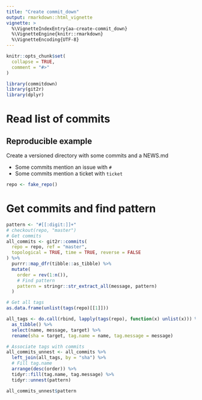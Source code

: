 ```yaml
---
title: "Create commit_down"
output: rmarkdown::html_vignette
vignette: >
  %\VignetteIndexEntry{aa-create-commit_down}
  %\VignetteEngine{knitr::rmarkdown}
  %\VignetteEncoding{UTF-8}
---
```


```r
knitr::opts_chunk$set(
  collapse = TRUE,
  comment = "#>"
)
```

```r
library(commitdown)
library(git2r)
library(dplyr)
```


# Read list of commits

## Reproducible example

Create a versioned directory with some commits and a NEWS.md

- Some commits mention an issue with `#`
- Some commits mention a ticket with `ticket`

```r
repo <- fake_repo()
```

# Get commits and find pattern
```r
pattern <- "#[[:digit:]]+"
# checkout(repo, "master")
# Get commits
all_commits <- git2r::commits(
  repo = repo, ref = "master",
  topological = TRUE, time = TRUE, reverse = FALSE
) %>%
  purrr::map_dfr(tibble::as_tibble) %>%
  mutate(
    order = rev(1:n()),
    # Find pattern
    pattern = stringr::str_extract_all(message, pattern)
  )

# Get all tags
as.data.frame(unlist(tags(repo)[[1]]))

all_tags <- do.call(rbind, lapply(tags(repo), function(x) unlist(x))) %>%
  as_tibble() %>%
  select(name, message, target) %>%
  rename(sha = target, tag.name = name, tag.message = message)

# Associate tags with commits
all_commits_unnest <- all_commits %>%
  left_join(all_tags, by = "sha") %>%
  # Fill tag.name
  arrange(desc(order)) %>%
  tidyr::fill(tag.name, tag.message) %>%
  tidyr::unnest(pattern)

all_commits_unnest$pattern
```

